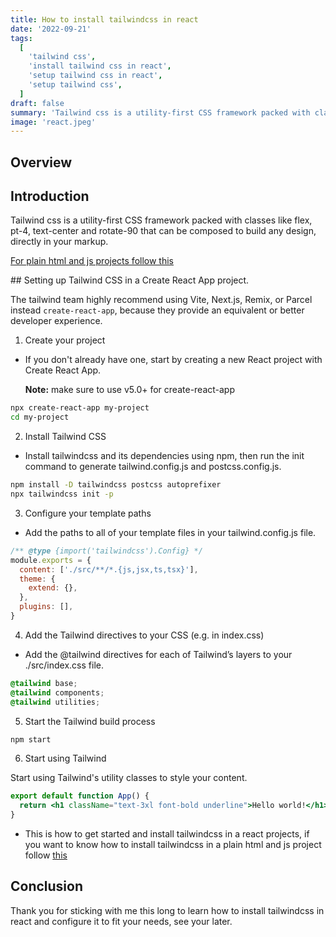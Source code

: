 ```yaml
---
title: How to install tailwindcss in react
date: '2022-09-21'
tags:
  [
    'tailwind css',
    'install tailwind css in react',
    'setup tailwind css in react',
    'setup tailwind css',
  ]
draft: false
summary: 'Tailwind css is a utility-first CSS framework packed with classes like flex, pt-4, text-center and rotate-90 that can be composed to build any design, directly in your markup.'
image: 'react.jpeg'
---
```



<ImageComponent
  src="/static/images/react.jpeg"
  width="100%"
  height="100%"
  alt="react logo illustartion"
/>

## Overview

<TOCInline toc={props.toc} exclude="Overview" toHeading={2} />

## Introduction

Tailwind css is a utility-first CSS framework packed with classes like flex, pt-4, text-center and rotate-90 that can be composed to build any design, directly in your markup.

[For plain html and js projects follow this](install-tailwindcss)

<GoogleHorizontalAdUnit path="install-tailwind-in-react" />
## Setting up Tailwind CSS in a Create React App project.

The tailwind team highly recommend using Vite, Next.js, Remix, or Parcel instead `create-react-app`, because they provide an equivalent or better developer experience.

1. Create your project

- If you don't already have one, start by creating a new React project with Create React App.

  <Note>**Note:** make sure to use v5.0+ for create-react-app</Note>

```bash
npx create-react-app my-project
cd my-project
```

2. Install Tailwind CSS

- Install tailwindcss and its dependencies using npm, then run the init command to generate tailwind.config.js and postcss.config.js.

```bash
npm install -D tailwindcss postcss autoprefixer
npx tailwindcss init -p
```

3. Configure your template paths

- Add the paths to all of your template files in your tailwind.config.js file.

```js
/** @type {import('tailwindcss').Config} */
module.exports = {
  content: ['./src/**/*.{js,jsx,ts,tsx}'],
  theme: {
    extend: {},
  },
  plugins: [],
}
```

4. Add the Tailwind directives to your CSS (e.g. in index.css)

- Add the @tailwind directives for each of Tailwind’s layers to your ./src/index.css file.

```css
@tailwind base;
@tailwind components;
@tailwind utilities;
```

5. Start the Tailwind build process

```bash
npm start
```

6. Start using Tailwind

Start using Tailwind's utility classes to style your content.

```jsx
export default function App() {
  return <h1 className="text-3xl font-bold underline">Hello world!</h1>
}
```

- This is how to get started and install tailwindcss in a react projects, if you want to know how to install tailwindcss in a plain html and js project follow [this](install-tailwindcss)

## Conclusion

Thank you for sticking with me this long to learn how to install tailwindcss in react and configure it to fit your needs, see your later.
